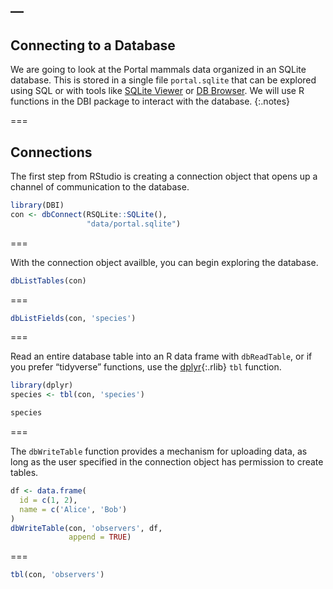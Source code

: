---
---

## Connecting to a Database

We are going to look at the Portal mammals data organized in an SQLite database.
This is stored in a single file `portal.sqlite` that can be explored using SQL
or with tools like [SQLite Viewer](https://inloop.github.io/sqlite-viewer/) or [DB Browser](https://sqlitebrowser.org/). We will use R functions in the DBI package 
to interact with the database. 
{:.notes}


===

## Connections

The first step from RStudio is creating a connection object that
opens up a channel of communication to the database. 

```r
library(DBI)
con <- dbConnect(RSQLite::SQLite(), 
                 "data/portal.sqlite")

```


===

With the connection object availble, you can begin exploring the database.

```r
dbListTables(con)
```

===

```r
dbListFields(con, 'species')
```

===

Read an entire database table into an R data frame with `dbReadTable`, or if you
prefer "tidyverse" functions, use the [dplyr](){:.rlib} `tbl` function.

```r
library(dplyr)
species <- tbl(con, 'species')
```
```r
species
```

===

The `dbWriteTable` function provides a mechanism for uploading data, as long as
the user specified in the connection object has permission to create tables.

```r
df <- data.frame(
  id = c(1, 2),
  name = c('Alice', 'Bob')
)
dbWriteTable(con, 'observers', df,
             append = TRUE)
```

===

```r
tbl(con, 'observers')
```
